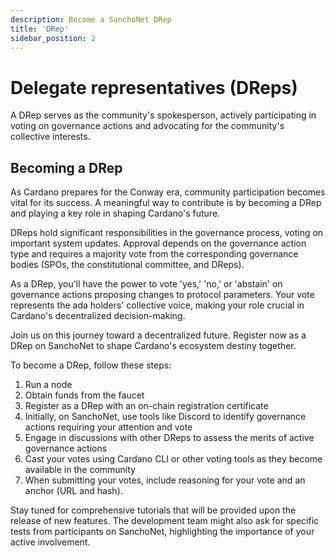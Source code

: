 ```yaml
---
description: Become a SanchoNet DRep
title: 'DRep'
sidebar_position: 2
---
```


# Delegate representatives (DReps)

A DRep serves as the community's spokesperson, actively participating in voting on governance actions and advocating for the community's collective interests.

## Becoming a DRep

As Cardano prepares for the Conway era, community participation becomes vital for its success. A meaningful way to contribute is by becoming a DRep and playing a key role in shaping Cardano's future.

DReps hold significant responsibilities in the governance process, voting on important system updates. Approval depends on the governance action type and requires a majority vote from the corresponding governance bodies (SPOs, the constitutional committee, and DReps).

As a DRep, you'll have the power to vote 'yes,' 'no,' or 'abstain' on governance actions proposing changes to protocol parameters. Your vote represents the ada holders' collective voice, making your role crucial in Cardano's decentralized decision-making.

Join us on this journey toward a decentralized future. Register now as a DRep on SanchoNet to shape Cardano's ecosystem destiny together.

To become a DRep, follow these steps:

1. Run a node
2. Obtain funds from the faucet
3. Register as a DRep with an on-chain registration certificate
4. Initially, on SanchoNet, use tools like Discord to identify governance actions requiring your attention and vote
5. Engage in discussions with other DReps to assess the merits of active governance actions
6. Cast your votes using Cardano CLI or other voting tools as they become available in the community
7. When submitting your votes, include reasoning for your vote and an anchor (URL and hash).

Stay tuned for comprehensive tutorials that will be provided upon the release of new features. The development team might also ask for specific tests from participants on SanchoNet, highlighting the importance of your active involvement.
